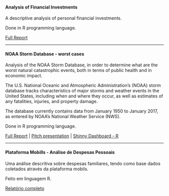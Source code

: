 #### Analysis of Financial Investments

A descriptive analysis of personal financial investments.

Done in R programming language.

[Full Report](https://erickfis.github.io/personal-financial-investments)


***

#### NOAA Storm Database - worst cases

Analysis of the NOAA Storm Database, in order to determine what are the worst natural catastrophic events, both in terms of public health and in economic impact. 

The U.S. National Oceanic and Atmospheric Administration’s (NOAA) storm database tracks characteristics of major storms and weather events in the United States, including when and where they occur, as well as estimates of any fatalities, injuries, and property damage.

The database currently contains data from January 1950 to January 2017, as entered by NOAA’s National Weather Service (NWS).

Done in R programming language.

[Full Report](https://erickfis.github.io/NOAA-Storm-Database/) | 
[Pitch presentation](https://erickfis.github.io/NOAA-Storm-Database/slides-picth/) |
[Shinny Dashboard - R](https://erickfis.shinyapps.io/noaa_storm_db_-_economic_losses_-_nvd3/)

***


#### Plataforma Mobills - Análise de Despesas Pessoais

Uma análise descritiva sobre despesas familiares, tendo como base dados coletados através da plataforma mobils.

Feito em linguagem R.

[Relatório completo](https://erickfis.github.io/mobils/)

